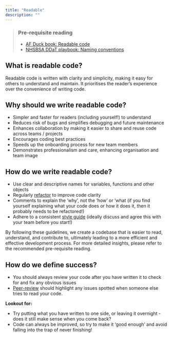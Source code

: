 ```yaml
---
title: "Readable"
description: ""
---
```


> ### Pre-requisite reading
>
> * [AF Duck book: Readable code][duck-book]
> * [NHSBSA DDaT playbook: Naming conventions][ddat-playbook]

## What is readable code?
Readable code is written with clarity and simplicity, making it easy for others to understand and maintain. It prioritises the reader's experience over the convenience of writing code.

## Why should we write readable code?

* Simpler and faster for readers (including yourself!) to understand
* Reduces risk of bugs and simplifies debugging and future maintenance
* Enhances collaboration by making it easier to share and reuse code across teams / projects
* Encourages coding best practices
* Speeds up the onboarding process for new team members
* Demonstrates professionalism and care, enhancing organisation and team image

## How do we write readable code?

* Use clear and descriptive names for variables, functions and other objects
* Regularly [refactor](https://en.wikipedia.org/wiki/Code_refactoring) to improve code clarity
* Comments to explain the 'why', not the 'how' or 'what (if you find yourself explaining what your code does or how it does it, then it probably needs to be refactored!)
* Adhere to a consistent [style guide][ddat-style-guide] (ideally discuss and agree this with your team before you start!)

By following these guidelines, we create a codebase that is easier to read, understand, and contribute to, ultimately leading to a more efficient and effective development process. 
For more detailed insights, please refer to the recommended pre-requisite reading.

## How do we define success?

* You should always review your code after you have written it to check for and fix any obvious issues
* [Peer-review][peer-review] should highlight any issues spotted when someone else tries to read your code.

**Lookout for:**

* Try putting what you have written to one side, or leaving it overnight - does it still make sense when you come back?
* Code can always be improved, so try to make it 'good enough' and avoid falling into the trap of never finishing!

[duck-book]: https://best-practice-and-impact.github.io/qa-of-code-guidance/readable_code.html
[ddat-playbook]: https://nhsbsa.github.io/nhsbsa-digital-playbook/development/coding-naming-conventions/
[ddat-style-guide]: https://nhsbsa.github.io/nhsbsa-digital-playbook/development/coding-style-guide/
[peer-review]: /guidance/02-quality-assured/pages/06-peer-reviewed.qmd

